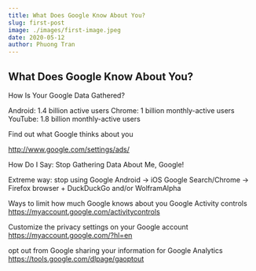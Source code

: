 ```yaml
---
title: What Does Google Know About You?
slug: first-post
image: ./images/first-image.jpeg
date: 2020-05-12
author: Phuong Tran
---
```



## What Does Google Know About You?

How Is Your Google Data Gathered?

Android: 1.4 billion active users
Chrome: 1 billion monthly-active users
YouTube: 1.8 billion monthly-active users

Find out what Google thinks about you

http://www.google.com/settings/ads/

How Do I Say: Stop Gathering Data About Me, Google!

Extreme way: stop using Google
Android -> iOS
Google Search/Chrome -> Firefox browser + DuckDuckGo and/or WolframAlpha

Ways to limit how much Google knows about you
Google Activity controls
https://myaccount.google.com/activitycontrols

Customize the privacy settings on your Google account
https://myaccount.google.com/?hl=en

opt out from Google sharing your information for Google Analytics
https://tools.google.com/dlpage/gaoptout

<Counter />
